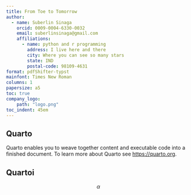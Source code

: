 ```yaml
---
title: From Toe to Tomorrow
author:
  - name: Suberlin Sinaga
    orcid: 0009-0004-6330-0032
    email: suberlinsinaga@gmail.com
    affiliations:
      - name: python and r programming
        address: I live here and there
        city: Where you can see so many stars
        state: IND
        postal-code: 98109-4631
format: pdfShifter-typst
mainfont: Times New Roman
columns: 1
papersize: a5
toc: true
company_logo:
    path: "logo.png"
toc_indent: 45em
---
```


`#colbreak()`{=typst}

## Quarto

Quarto enables you to weave together content and executable code into a finished document. To learn more about Quarto see <https://quarto.org>.

`#colbreak()`{=typst}

## Quartoi

$$
\alpha
$$